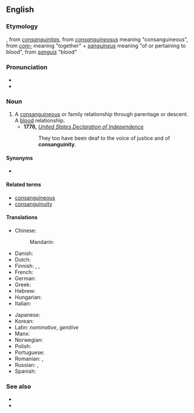 ==English==
{{wikipedia}}

===Etymology===
{{bor|en|frm|consanguinité}}, from {{etyl|la|en}} ''[[consanguinitas]]'', from ''[[consanguineosus]]'' meaning "consanguineous", from ''[[com-]]'' meaning "together" + ''[[sanguineus]]'' meaning "of or pertaining to blood", from ''[[sanguis]]'' "blood"

===Pronunciation===
* {{IPA|/kɑnsæŋˈɡwɪnɪti/|lang=en}}
* {{audio|en-us-consanguinity.ogg|Audio (US)|lang=en}}

===Noun===
{{en-noun|~|consanguinities}}

# A [[consanguineous]] or family relationship through parentage or descent. A [[blood]] relationship.
#* '''1776,''' ''[[w:United States Declaration of Independence|United States Declaration of Independence]]''
#*: They too have been deaf to the voice of justice and of '''consanguinity'''.

====Synonyms====
* {{l|en|same-bloodedness}}

====Related terms====
* [[consanguineous]]
* [[consanguinuity]]

====Translations====
{{trans-top|a blood relationship}}
* Chinese:
*: Mandarin: {{t+|cmn|同族|tr=tóngzú|sc=Hans}}
* Danish: {{t|da|konsangvinitet}}
* Dutch: {{t+|nl|bloedverwantschap|f}}
* Finnish: {{t+|fi|verisukulaisuus}}, {{t|fi|veriheimolaisuus}}, {{t|fi|veriveljeys}}
* French: {{t+|fr|consanguinité|f}}
* German: {{t+|de|Blutsverwandtschaft|f}}
* Greek: {{t|el|συγγένεια εξ αίματος}}
* Hebrew: {{t|he|קרבת-דם|tr=qirvat-dam|sc=Hebr}}
* Hungarian: {{t+|hu|vérrokonság}}
* Italian: {{t|it|consanguinità}}
{{trans-mid}}
* Japanese: {{t+|ja|血族|tr=けつぞく, ketsuzoku|sc=Jpan}}
* Korean: {{t+|ko|동족}}
* Latin: {{t|la|cōnsanguinitās|f}} ''nominative'', {{t|la|cōnsanguinitātis}} ''genitive''
* Manx: {{t|gv|mooinjerys folley|m}}
* Norwegian: {{t|no|konsangvinitet|m}}
* Polish: {{t+|pl|pokrewieństwo|n}}
* Portuguese: {{t+|pt|consanguinidade}}
* Romanian: {{t+|ro|consangvinitate|f}}, {{t|ro|consanguinitate|f}}
* Russian: {{t|ru|[[кровный|кро́вные]] [[у́зы]]|f-p}}, {{t|ru|[[кровный|кро́вное]] [[родство́]]|n}}
* Spanish: {{t|es|consanguinidad|f}}
{{trans-bottom}}

===See also===
* {{l|en|affinity}}
* {{l|en|incest}}